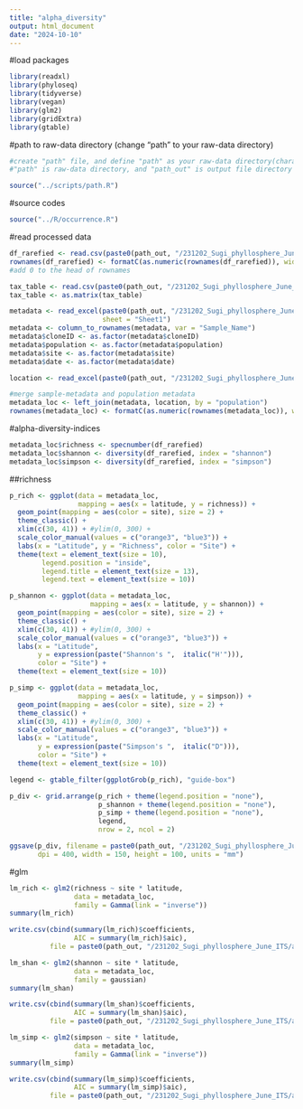 ```yaml
---
title: "alpha_diversity"
output: html_document
date: "2024-10-10"
---
```


#load packages

```r
library(readxl)
library(phyloseq)
library(tidyverse)
library(vegan)
library(glm2)
library(gridExtra)
library(gtable)
```

#path to raw-data directory (change "path" to your raw-data directory)

```r
#create "path" file, and define "path" as your raw-data directory(character vector) in the file
#"path" is raw-data directory, and "path_out" is output file directory

source("../scripts/path.R")
```

#source codes

```r
source("../R/occurrence.R")
```

#read processed data

```r
df_rarefied <- read.csv(paste0(path_out, "/231202_Sugi_phyllosphere_June_ITS/processed_data/df_rarefied_ITS.csv"), row.names = 1)
rownames(df_rarefied) <- formatC(as.numeric(rownames(df_rarefied)), width = 4, flag = "0") 
#add 0 to the head of rownames

tax_table <- read.csv(paste0(path_out, "/231202_Sugi_phyllosphere_June_ITS/processed_data/tax_table2_ITS.csv"), row.names = 1)
tax_table <- as.matrix(tax_table)

metadata <- read_excel(paste0(path_out, "/231202_Sugi_phyllosphere_June_ITS/processed_data/metadata_2306.xlsx"), 
                       sheet = "Sheet1")
metadata <- column_to_rownames(metadata, var = "Sample_Name")
metadata$cloneID <- as.factor(metadata$cloneID)
metadata$population <- as.factor(metadata$population)
metadata$site <- as.factor(metadata$site)
metadata$date <- as.factor(metadata$date)

location <- read_excel(paste0(path_out, "/231202_Sugi_phyllosphere_June_ITS/processed_data/location_Sugi_pop.xlsx"), sheet = "location")

#merge sample-metadata and population metadata
metadata_loc <- left_join(metadata, location, by = "population")
rownames(metadata_loc) <- formatC(as.numeric(rownames(metadata_loc)), width = 4, flag = "0")
```

#alpha-diversity-indices

```r
metadata_loc$richness <- specnumber(df_rarefied)
metadata_loc$shannon <- diversity(df_rarefied, index = "shannon")
metadata_loc$simpson <- diversity(df_rarefied, index = "simpson")
```

##richness

```r
p_rich <- ggplot(data = metadata_loc, 
                 mapping = aes(x = latitude, y = richness)) + 
  geom_point(mapping = aes(color = site), size = 2) +
  theme_classic() + 
  xlim(c(30, 41)) + #ylim(0, 300) +
  scale_color_manual(values = c("orange3", "blue3")) +
  labs(x = "Latitude", y = "Richness", color = "Site") +
  theme(text = element_text(size = 10), 
        legend.position = "inside", 
        legend.title = element_text(size = 13), 
        legend.text = element_text(size = 10))

p_shannon <- ggplot(data = metadata_loc, 
                    mapping = aes(x = latitude, y = shannon)) + 
  geom_point(mapping = aes(color = site), size = 2) +
  theme_classic() + 
  xlim(c(30, 41)) + #ylim(0, 300) +
  scale_color_manual(values = c("orange3", "blue3")) +
  labs(x = "Latitude", 
       y = expression(paste("Shannon's ",  italic("H'"))), 
       color = "Site") +
  theme(text = element_text(size = 10))

p_simp <- ggplot(data = metadata_loc, 
                 mapping = aes(x = latitude, y = simpson)) + 
  geom_point(mapping = aes(color = site), size = 2) +
  theme_classic() + 
  xlim(c(30, 41)) + #ylim(0, 300) +
  scale_color_manual(values = c("orange3", "blue3")) +
  labs(x = "Latitude", 
       y = expression(paste("Simpson's ",  italic("D"))), 
       color = "Site") +
  theme(text = element_text(size = 10))

legend <- gtable_filter(ggplotGrob(p_rich), "guide-box")
```

```r
p_div <- grid.arrange(p_rich + theme(legend.position = "none"), 
                      p_shannon + theme(legend.position = "none"), 
                      p_simp + theme(legend.position = "none"), 
                      legend, 
                      nrow = 2, ncol = 2)

ggsave(p_div, filename = paste0(path_out, "/231202_Sugi_phyllosphere_June_ITS/figures/alpha_ITS.png"), 
       dpi = 400, width = 150, height = 100, units = "mm")
```

#glm

```r
lm_rich <- glm2(richness ~ site * latitude, 
                data = metadata_loc, 
                family = Gamma(link = "inverse"))
summary(lm_rich)

write.csv(cbind(summary(lm_rich)$coefficients, 
                AIC = summary(lm_rich)$aic), 
          file = paste0(path_out, "/231202_Sugi_phyllosphere_June_ITS/analysis/rich_glm_gamma.csv"))
```

```r
lm_shan <- glm2(shannon ~ site * latitude, 
                data = metadata_loc, 
                family = gaussian)
summary(lm_shan)

write.csv(cbind(summary(lm_shan)$coefficients, 
                AIC = summary(lm_shan)$aic), 
          file = paste0(path_out, "/231202_Sugi_phyllosphere_June_ITS/analysis/shannon_glm_gauss.csv"))
```

```r
lm_simp <- glm2(simpson ~ site * latitude, 
                data = metadata_loc, 
                family = Gamma(link = "inverse"))
summary(lm_simp)

write.csv(cbind(summary(lm_simp)$coefficients, 
                AIC = summary(lm_simp)$aic), 
          file = paste0(path_out, "/231202_Sugi_phyllosphere_June_ITS/analysis/simpson_glm_gamma.csv"))
```
